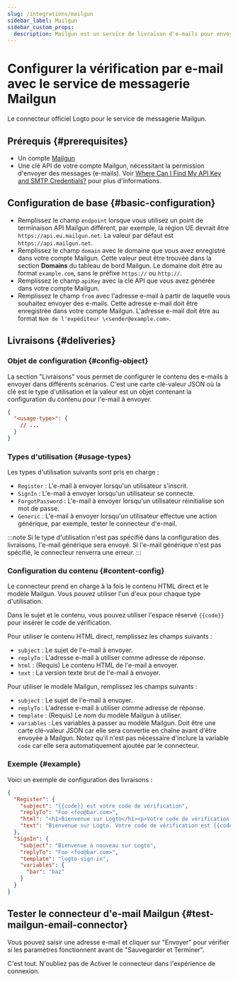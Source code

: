 ```yaml
---
slug: /integrations/mailgun
sidebar_label: Mailgun
sidebar_custom_props:
  description: Mailgun est un service de livraison d'e-mails pour envoyer, recevoir et suivre des e-mails.
---
```



# Configurer la vérification par e-mail avec le service de messagerie Mailgun

Le connecteur officiel Logto pour le service de messagerie Mailgun.

<GuideTip />

## Prérequis \{#prerequisites}

- Un compte [Mailgun](https://www.mailgun.com/)
- Une clé API de votre compte Mailgun, nécessitant la permission d'envoyer des messages (e-mails). Voir [Where Can I Find My API Key and SMTP Credentials?](https://help.mailgun.com/hc/en-us/articles/203380100-Where-Can-I-Find-My-API-Key-and-SMTP-Credentials-) pour plus d'informations.

## Configuration de base \{#basic-configuration}

- Remplissez le champ `endpoint` lorsque vous utilisez un point de terminaison API Mailgun différent, par exemple, la région UE devrait être `https://api.eu.mailgun.net`. La valeur par défaut est `https://api.mailgun.net`.
- Remplissez le champ `domain` avec le domaine que vous avez enregistré dans votre compte Mailgun. Cette valeur peut être trouvée dans la section **Domains** du tableau de bord Mailgun. Le domaine doit être au format `example.com`, sans le préfixe `https://` ou `http://`.
- Remplissez le champ `apiKey` avec la clé API que vous avez générée dans votre compte Mailgun.
- Remplissez le champ `from` avec l'adresse e-mail à partir de laquelle vous souhaitez envoyer des e-mails. Cette adresse e-mail doit être enregistrée dans votre compte Mailgun. L'adresse e-mail doit être au format `Nom de l'expéditeur \<sender@example.com>`.

## Livraisons \{#deliveries}

### Objet de configuration \{#config-object}

La section "Livraisons" vous permet de configurer le contenu des e-mails à envoyer dans différents scénarios. C'est une carte clé-valeur JSON où la clé est le type d'utilisation et la valeur est un objet contenant la configuration du contenu pour l'e-mail à envoyer.

```json
{
  "<usage-type>": {
    // ...
  }
}
```

### Types d'utilisation \{#usage-types}

Les types d'utilisation suivants sont pris en charge :

- `Register` : L'e-mail à envoyer lorsqu'un utilisateur s'inscrit.
- `SignIn` : L'e-mail à envoyer lorsqu'un utilisateur se connecte.
- `ForgotPassword` : L'e-mail à envoyer lorsqu'un utilisateur réinitialise son mot de passe.
- `Generic` : L'e-mail à envoyer lorsqu'un utilisateur effectue une action générique, par exemple, tester le connecteur d'e-mail.

:::note
Si le type d'utilisation n'est pas spécifié dans la configuration des livraisons, l'e-mail générique sera envoyé. Si l'e-mail générique n'est pas spécifié, le connecteur renverra une erreur.
:::

### Configuration du contenu \{#content-config}

Le connecteur prend en charge à la fois le contenu HTML direct et le modèle Mailgun. Vous pouvez utiliser l'un d'eux pour chaque type d'utilisation.

Dans le sujet et le contenu, vous pouvez utiliser l'espace réservé `{{code}}` pour insérer le code de vérification.

Pour utiliser le contenu HTML direct, remplissez les champs suivants :

- `subject` : Le sujet de l'e-mail à envoyer.
- `replyTo` : L'adresse e-mail à utiliser comme adresse de réponse.
- `html` : (Requis) Le contenu HTML de l'e-mail à envoyer.
- `text` : La version texte brut de l'e-mail à envoyer.

Pour utiliser le modèle Mailgun, remplissez les champs suivants :

- `subject` : Le sujet de l'e-mail à envoyer.
- `replyTo` : L'adresse e-mail à utiliser comme adresse de réponse.
- `template` : (Requis) Le nom du modèle Mailgun à utiliser.
- `variables` : Les variables à passer au modèle Mailgun. Doit être une carte clé-valeur JSON car elle sera convertie en chaîne avant d'être envoyée à Mailgun. Notez qu'il n'est pas nécessaire d'inclure la variable `code` car elle sera automatiquement ajoutée par le connecteur.

### Exemple \{#example}

Voici un exemple de configuration des livraisons :

```json
{
  "Register": {
    "subject": "{{code}} est votre code de vérification",
    "replyTo": "Foo <foo@bar.com>",
    "html": "<h1>Bienvenue sur Logto</h1><p>Votre code de vérification est {{code}}.</p>",
    "text": "Bienvenue sur Logto. Votre code de vérification est {{code}}."
  },
  "SignIn": {
    "subject": "Bienvenue à nouveau sur Logto",
    "replyTo": "Foo <foo@bar.com>",
    "template": "logto-sign-in",
    "variables": {
      "bar": "baz"
    }
  }
}
```

## Tester le connecteur d'e-mail Mailgun \{#test-mailgun-email-connector}

Vous pouvez saisir une adresse e-mail et cliquer sur "Envoyer" pour vérifier si les paramètres fonctionnent avant de "Sauvegarder et Terminer".

C'est tout. N'oubliez pas de <MainSiteUrl href="/connectors/email-connectors/#enable-email-sign-up-or-sign-in">Activer le connecteur dans l'expérience de connexion</MainSiteUrl>.
